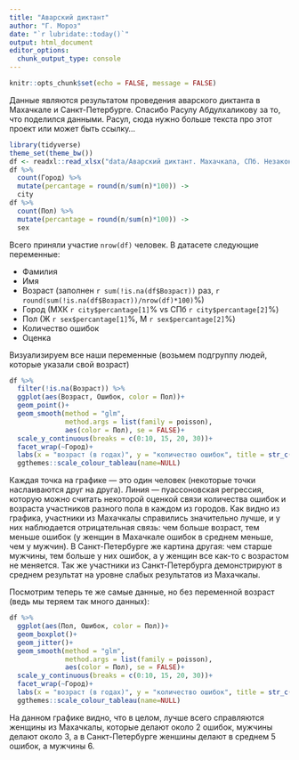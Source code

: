 ```yaml
---
title: "Аварский диктант"
author: "Г. Мороз"
date: "`r lubridate::today()`"
output: html_document
editor_options: 
  chunk_output_type: console
---
```


```r
knitr::opts_chunk$set(echo = FALSE, message = FALSE)
```

Данные являются результатом проведения аварского диктанта в Махачкале и Санкт-Петербурге. Спасибо Расулу Абдулхаликову за то, что поделился данными. Расул, сюда нужно больше текста про этот проект или может быть ссылку...

```r
library(tidyverse)
theme_set(theme_bw())
df <- readxl::read_xlsx("data/Аварский диктант. Махачкала, СПб. Незаконченная версия..xlsx")
df %>% 
  count(Город) %>% 
  mutate(percantage = round(n/sum(n)*100)) ->
  city
df %>% 
  count(Пол) %>% 
  mutate(percantage = round(n/sum(n)*100)) ->
  sex
```

Всего приняли участие `nrow(df)` человек. В датасете следующие переменные:

* Фамилия
* Имя
* Возраст (заполнен `r sum(!is.na(df$Возраст))` раз, `r round(sum(!is.na(df$Возраст))/nrow(df)*100)`%)
* Город (МХК `r city$percantage[1]`% vs СПб `r city$percantage[2]`%)
* Пол (Ж `r sex$percantage[1]`%, М `r sex$percantage[2]`%)
* Количество ошибок
* Оценка

Визуализируем все наши переменные (возьмем подгруппу людей, которые указали свой возраст)
```r
df %>% 
  filter(!is.na(Возраст)) %>% 
  ggplot(aes(Возраст, Ошибок, color = Пол))+
  geom_point()+
  geom_smooth(method = "glm", 
              method.args = list(family = poisson), 
              aes(color = Пол), se = FALSE)+
  scale_y_continuous(breaks = c(0:10, 15, 20, 30))+
  facet_wrap(~Город)+
  labs(x = "возраст (в годах)", y = "количество ошибок", title = str_c("Количество ошибок в зависимости\nот города участия, пола и возраста участников (", sum(!is.na(df$Возраст)), ") человек"))+
  ggthemes::scale_colour_tableau(name=NULL)
```

Каждая точка на графике --- это один человек (некоторые точки наслаиваются друг на друга). Линия --- пуассоновская регрессия, которую можно считать некоторой оценкой связи количества ошибок и возраста участников разного пола в каждом из городов. Как видно из графика, участники из Махачкалы справились значительно лучше, и у них наблюдается отрицательная связь: чем больше возраст, тем меньше ошибок (у женщин в Махачкале ошибок в среднем меньше, чем у мужчин). В Санкт-Петербурге же картина другая: чем старше мужчины, тем больше у них ошибок, а у женщин все как-то с возрастом не меняется. Так же участники из Санкт-Петербурга демонстрируют в среднем результат на уровне слабых результатов из Махачкалы.

Посмотрим теперь те же самые данные, но без переменной возраст (ведь мы теряем так много данных):

```r
df %>% 
  ggplot(aes(Пол, Ошибок, color = Пол))+
  geom_boxplot()+
  geom_jitter()+
  geom_smooth(method = "glm", 
              method.args = list(family = poisson), 
              aes(color = Пол), se = FALSE)+
  scale_y_continuous(breaks = c(0:10, 15, 20, 30))+
  facet_wrap(~Город)+
  labs(x = "возраст (в годах)", y = "количество ошибок", title = str_c("Количество ошибок в зависимости\nот города участия и пола участников (", nrow(df), ") человек"))+
  ggthemes::scale_colour_tableau(name=NULL)
```

На данном графике видно, что в целом, лучше всего справляются женщины из Махачкалы, которые делают около 2 ошибок, мужчины делают около 3, а в Санкт-Петербурге женшины делают в среднем 5 ошибок, а мужчины 6.